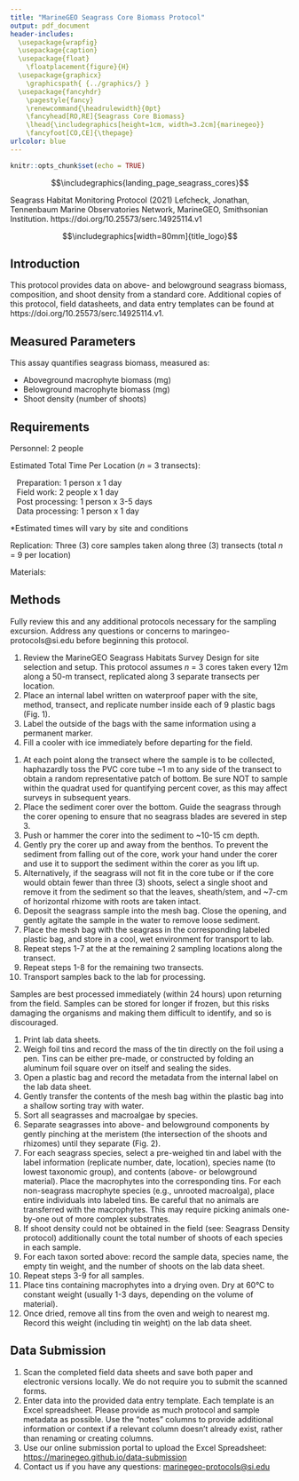 ```yaml
---
title: "MarineGEO Seagrass Core Biomass Protocol"
output: pdf_document
header-includes:
  \usepackage{wrapfig}
  \usepackage{caption}
  \usepackage{float}
    \floatplacement{figure}{H}
  \usepackage{graphicx}
    \graphicspath{ {../graphics/} }
  \usepackage{fancyhdr}
    \pagestyle{fancy}
    \renewcommand{\headrulewidth}{0pt}
    \fancyhead[RO,RE]{Seagrass Core Biomass}
    \lhead{\includegraphics[height=1cm, width=3.2cm]{marinegeo}}
    \fancyfoot[CO,CE]{\thepage}
urlcolor: blue
---
```


```r
knitr::opts_chunk$set(echo = TRUE)
```

\noindent\rule{\textwidth}{0.4pt}

$$\includegraphics{landing_page_seagrass_cores}$$

\underline{How to cite this work:} Seagrass Habitat Monitoring Protocol (2021) Lefcheck, Jonathan, Tennenbaum Marine Observatories Network, MarineGEO, Smithsonian Institution. https://doi.org/10.25573/serc.14925114.v1

\vspace{\baselineskip}

$$\includegraphics[width=80mm]{title_logo}$$

\thispagestyle{empty}
\clearpage
\pagenumbering{gobble}

\noindent\rule{\textwidth}{0.4pt}

## Introduction

This protocol provides data on above- and belowground seagrass biomass, composition, and shoot density from a standard core. Additional copies of this protocol, field datasheets, and data entry templates can be found at https://doi.org/10.25573/serc.14925114.v1.

\noindent\rule{\textwidth}{0.4pt}

## Measured Parameters

This assay quantifies seagrass biomass, measured as:

* Aboveground macrophyte biomass (mg)
* Belowground macrophyte biomass (mg)
* Shoot density (number of shoots)

\noindent\rule{\textwidth}{0.4pt}

## Requirements

Personnel: 2 people  

Estimated Total Time Per Location (*n* = 3 transects):  

|    Preparation: 1 person x 1 day
|    Field work: 2 people x 1 day
|    Post processing: 1 person x 3-5 days
|    Data processing: 1 person x 1 day

*Estimated times will vary by site and conditions

Replication: Three (3) core samples taken along three (3) transects (total *n* = 9 per location)

Materials:

\underline{Survey Design:}
\renewcommand{\labelitemi}{$\square$}
\setlength{\parskip}{0.1em}
\begin{itemize}
  \item 1 50-m metric transect tape
  \item Hand-held GPS unit
  \item 2 PVC marker poles (diameter and length as needed)
\end{itemize}
\vspace{\baselineskip}

\underline{Fieldwork:}
\renewcommand{\labelitemi}{$\square$}
\setlength{\parskip}{0.1em}
\begin{itemize}
  \item 9 draw-string mesh bags (roughly 1 mm mesh size, approximately 25cm x 35cm or sized as needed) \href{https://www.aliexpress.com/item/32625056457.html}{(example)}
  \item 9 plastic bags (large enough to hold mesh bags) \href{https://ziploc.com/en/Products/Bags/Storage/Storage-Bags-Gallon-Large}{(example)}
  \item Sediment corer (round; 15cm diameter-by-20cm length)
  \item Large (2-lb) hammer or mallet (optional, recommended if diving)
  \item 1 cooler with ice (optional)
\end{itemize}
\vspace{\baselineskip}

\underline{Post-Processing:}
\renewcommand{\labelitemi}{$\square$}
\setlength{\parskip}{0.1em}
\begin{itemize}
  \item 20+ pre-weighed foil tins \href{https://www.thomassci.com/Laboratory-Supplies/Weighing-Dishes/_/Aluminum-Weighing-Boats?=&q=Weigh+Boat}{(example)}
  \item Sorting tray
  \item Pen/pencil
  \item Permanent marker
  \item Ruler (mm)
  \item Drying oven
\end{itemize}

\noindent\rule{\textwidth}{0.4pt}

## Methods

Fully review this and any additional protocols necessary for the sampling excursion. Address any questions or concerns to maringeo-protocols@si.edu before beginning this protocol.
\vspace{\baselineskip}

\begin{wrapfigure}{r}{0.3\textwidth}
  \begin{center}
    \includegraphics[width=0.3\textwidth]{label_example}
  \end{center}
  \setlength{\belowcaptionskip}{-20pt}
  \caption{Example label with site (Carrie Bow), method (biomass), transect (1), and replicate (40 m).}
\end{wrapfigure}

\underline{Preparation:}

1.	Review the MarineGEO Seagrass Habitats Survey Design for site selection and setup. This protocol assumes *n* = 3 cores taken every 12m along a 50-m transect, replicated along 3 separate transects per location.
2.	Place an internal label written on waterproof paper with the site, method, transect, and replicate number inside each of 9 plastic bags (Fig. 1).
3.	Label the outside of the bags with the same information using a permanent marker.
4.	Fill a cooler with ice immediately before departing for the field.
\vspace{\baselineskip}

\underline{Fieldwork:}

1.	At each  point along the transect where the sample is to be collected, haphazardly toss the PVC core tube ~1 m to any side of the transect to obtain a random representative patch of bottom. Be sure NOT to sample within the quadrat used for quantifying percent cover, as this may affect surveys in subsequent years.
2.	Place the sediment corer over the bottom. Guide the seagrass through the corer opening to ensure that no seagrass blades are severed in step 3.
3.	Push or hammer the corer into the sediment to ~10-15 cm depth.
4.	Gently pry the corer up and away from the benthos. To prevent the sediment from falling out of the core, work your hand under the corer and use it to support the sediment within the corer as you lift up.
5.	Alternatively, if the seagrass will not fit in the core tube or if the core would obtain fewer than three (3) shoots, select a single shoot and remove it from the sediment so that the leaves, sheath/stem, and ~7-cm of horizontal rhizome with roots are taken intact.
6.	Deposit the seagrass sample into the mesh bag. Close the opening, and gently agitate the sample in the water to remove loose sediment.
7.	Place the mesh bag with the seagrass in the corresponding labeled plastic bag, and store in a cool, wet environment for transport to lab.
8.	Repeat steps 1-7 at the at the remaining 2 sampling locations along the transect.
9.	Repeat steps 1-8 for the remaining two transects.
10.	Transport samples back to the lab for processing.
\vspace{\baselineskip}

\newpage

\underline{Post-Processing:}

Samples are best processed immediately (within 24 hours) upon returning from the field. Samples can be stored for longer if frozen, but this risks damaging the organisms and making them difficult to identify, and so is discouraged.
\vspace{\baselineskip}

\begin{figure}[h]
  \begin{center}
  \includegraphics[width=0.48\textwidth]{seagrass_morphology}
  \end{center}
  \captionsetup{width=.8\textwidth}
  \caption{Morphology of seagrasses (\emph{Cymodocea serulata} pictured). From: Short, F. T., \& Coles, R. G. (Eds.). (2001). Global seagrass research methods (Vol. 33). Elsevier.}
\end{figure}

1.	Print lab data sheets.
2.	Weigh foil tins and record the mass of the tin directly on the foil using a pen. Tins can be either pre-made, or constructed by folding an aluminum foil square over on itself and sealing the sides.
3.	Open a plastic bag and record the metadata from the internal label on the lab data sheet.
4.	Gently transfer the contents of the mesh bag within the plastic bag into a shallow sorting tray with water.
5.	Sort all seagrasses and macroalgae by species.
6.	Separate seagrasses into above- and belowground components by gently pinching at the meristem (the intersection of the shoots and rhizomes) until they separate (Fig. 2).
7.	For each seagrass species, select a pre-weighed tin and label with the label information (replicate number, date, location), species name (to lowest taxonomic group), and contents (above- or belowground material). Place the macrophytes into the corresponding tins. For each non-seagrass macrophyte species (e.g., unrooted macroalga), place entire individuals into labeled tins. Be careful that no animals are transferred with the macrophytes. This may require picking animals one-by-one out of more complex substrates.
8.	If shoot density could not be obtained in the field (see: Seagrass Density protocol) additionally count the total number of shoots of each species in each sample.
9.	For each taxon sorted above: record the sample data, species name, the empty tin weight, and the number of shoots on the lab data sheet.
10.	Repeat steps 3-9 for all samples.
11.	Place tins containing macrophytes into a drying oven. Dry at 60°C to constant weight (usually 1-3 days, depending on the volume of material).
12.	Once dried, remove all tins from the oven and weigh to nearest mg. Record this weight (including tin weight) on the lab data sheet.

\noindent\rule{\textwidth}{0.4pt}

## Data Submission

1. Scan the completed field data sheets and save both paper and electronic versions locally. We do not require you to submit the scanned forms.
2. Enter data into the provided data entry template. Each template is an Excel spreadsheet. Please provide as much protocol and sample metadata as possible. Use the “notes” columns to provide additional information or context if a relevant column doesn’t already exist, rather than renaming or creating columns.
3. Use our online submission portal to upload the Excel Spreadsheet: [https://marinegeo.github.io/data-submission](https://marinegeo.github.io/data-submission)
4. Contact us if you have any questions: [marinegeo-protocols@si.edu](mailto:marinegeo-protocols@si.edu)
